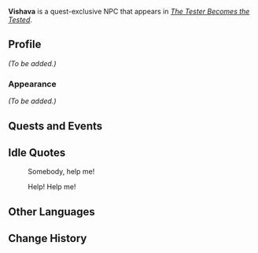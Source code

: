 {{Character Infobox
|type             = Quest NPC
|image            = NPC Vishava.png
|region           = Sumeru
|location         = Sumeru
|affiliation      = Amurta
|title            = Researcher
}}
'''Vishava''' is a quest-exclusive NPC that appears in ''[[The Tester Becomes the Tested]]''.
<!--
==Location==
{{subst:#tag:gallery|
NPC Location {{subst:PAGENAME}}.png{{subst:!}}{{subst:PAGENAME}}'s location
NPC Location {{subst:PAGENAME}} Context.png{{subst:!}}Additional context
|hideaddbutton=true
|captionalign=center
}}
-->
==Profile==
''(To be added.)''

===Appearance===
''(To be added.)''

==Quests and Events==
{{Quests and Events}}

==Idle Quotes==
{{Dialogue Start}}
: {{DIcon|Idle}} Somebody, help me!
: {{DIcon|Idle}} Help! Help me!
{{Dialogue End}}
<!--
==Dialogue==
{{Dialogue Start}}
:'''{{subst:PAGENAME}}:'''
:{{DIcon}}
{{Dialogue End}}

==Event Dialogue==
===Event Name===
{{Dialogue Start}}
:'''{{subst:PAGENAME}}:'''
{{Dialogue End}}

==Trivia==
* 
-->

==Other Languages==
{{Other Languages
|default_hidden = 1
|en      = Vishava
|zhs     = 维沙瓦
|zhs_rm  = Wéishāwǎ
|zht     = 維沙瓦
|zht_rm  = Wéishāwǎ
|ja      = ウィサワ
|ja_rm   = Wisawa
|ko      = 비샤바
|es      = Vishava
|fr      = Vishava
|ru      = Вишава
|th      = Vishava
|vi      = Vishava
|de      = Vishava
|id      = Vishava
|pt      = Visava
|tr      = Vishava
|it      = Vishava
}}

==Change History==
{{Change History|3.0}}
<!--
==References==
{{Reflist}}
-->